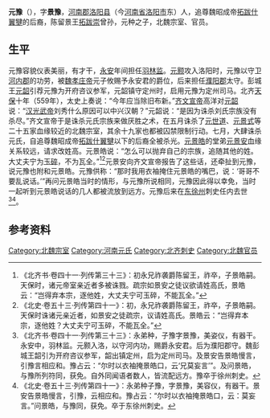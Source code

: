'''元豫'''（{{bd|？||？||catIdx=Y元}}），字'''景豫'''，[[河南郡|河南郡]][[洛阳县|洛阳县]]（今[[河南省|河南省]][[洛阳市|洛阳市]]东）人，追尊魏昭成帝[[拓跋什翼犍|拓跋什翼犍]]的后裔，陈留景王[[拓跋崇_(陈留王)|拓跋崇]]曾孙，元种之子，北魏宗室、官员。

==生平==
元豫容貌仪表美丽，有才干，[[永安_(北魏)|永安]]年间担任[[羽林监|羽林监]]。[[元颢|元颢]]攻入洛阳时，元豫以守卫[[河內郡_(中國)|河内郡]]的功劳，被[[魏孝庄帝|魏孝庄帝]]元子攸赐予永安君的爵位，后来担任[[濮阳郡|濮阳郡]]太守。彭城王[[元韶|元韶]]引荐元豫为开府咨议参军，元韶镇守定州时，启用元豫为定州司马。北齐[[天保_(北齐)|天保]]十年（559年），太史上奏说：“今年应当除旧布新。”[[齐文宣帝|齐文宣帝]]高洋对[[元韶|元韶]]说：“[[汉光武帝|汉光武帝]]刘秀什么原因可以中兴汉朝？”元韶说：“是因为诛杀刘氏宗族没有杀尽。”齐文宣帝于是诛杀元氏宗族来做厌胜之术，在五月诛杀了[[元世道|元世道]]、[[元景式|元景式]]等二十五家血缘较近的北魏宗室，其余十九家也都被囚禁限制行动。七月，大肆诛杀元氏，自追尊魏昭成帝[[拓跋什翼犍|拓跋什翼犍]]以下的后裔全被杀光。[[元景皓|元景皓]]的堂弟[[元景安|元景安]]血缘关系较远，请求改姓高。元景皓说：“怎么可以抛弃自己的宗族，追随其他的姓。大丈夫宁为[[玉碎|玉碎]]，不为瓦全。”<ref>《北齐书·卷四十一·列传第三十三》：初永兄祚袭爵陈留王，祚卒，子景皓嗣。天保时，诸元帝室亲近者多被诛戮。疏宗如景安之徒议欲请姓高氏，景皓云：“岂得弃本宗，逐他姓，大丈夫宁可玉碎，不能瓦全。”</ref><ref>《北史·卷五十三·列传第四十一》：初，永兄祚袭爵陈留王，祚卒，子景皓嗣。天保时诛诸元亲近者，如景安之徒疏宗，议请姓高氏。景皓云：“岂得弃本宗，逐他姓？大丈夫宁可玉碎，不能瓦全。”</ref>元景安向齐文宣帝报告了这些话，还牵扯到元豫，说元豫也附和元景皓。元豫供称：“那时我用衣袖掩住元景皓的嘴巴，说：‘哥哥不要乱说话。’”再问元景皓当时的情形，与元豫所说相同，元豫因此得以幸免，当时一起听到元景皓说话的几人都被流放到远方。元豫后来在[[东徐州|东徐州]]刺史任内去世<ref>《北齐书·卷四十一·列传第三十三》：永弟种，子豫字景豫，美姿仪，有器干。永安中，羽林监。元颢入洛，以守河内功，赐爵永安君。后为濮阳郡守。魏彭城王韶引为开府咨议参军，韶出镇定州，启为定州司马。及景安告景皓慢言，引豫言相应和。豫占云：“尔时以衣袖掩景皓口，云‘兄莫妄言’”。及问景皓，与豫所列符同，获免。自外同闻语者数人，皆流配远方。豫卒于徐州刺史。</ref><ref>《北史·卷五十三·列传第四十一》：永弟种子豫，字景豫，美容仪，有器干。景安告景皓慢言，引豫，云相应和。豫占云：“尔时以衣袖掩景皓口，云：莫妄言。”问景皓，与豫同，获免。卒于东徐州刺史。</ref>。

== 参考资料 ==
{{reflist}}

[[Category:北魏宗室|Category:北魏宗室]]
[[Category:河南元氏|Category:河南元氏]]
[[Category:北齐刺史|Category:北齐刺史]]
[[Category:北魏官员|Category:北魏官员]]